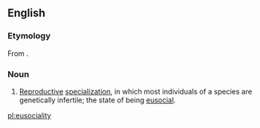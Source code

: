 ==English==

===Etymology===
From {{suffix|eusocial|ity|lang=en}}.

===Noun===
{{en-noun|-}}
{{wikipedia}}

# {{label|en|biology}} [[reproductive|Reproductive]] [[specialization]], in which most individuals of a species are genetically infertile; the state of being [[eusocial]].

[[pl:eusociality]]